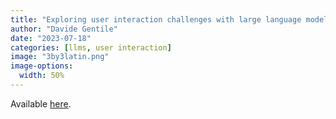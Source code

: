 ```yaml
---
title: "Exploring user interaction challenges with large language models"
author: "Davide Gentile"
date: "2023-07-18"
categories: [llms, user interaction]
image: "3by3latin.png"
image-options: 
  width: 50%
---
```


Available [here](https://srinstitute.utoronto.ca/news/exploring-user-interaction-challenges-with-large-language-models).
